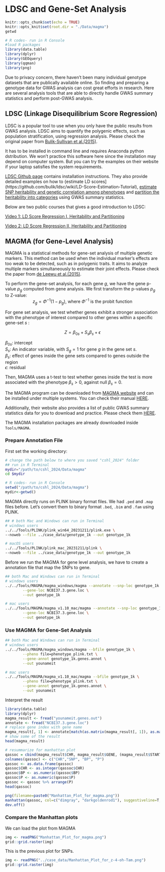 # LDSC and Gene-Set Analysis

```r
knitr::opts_chunk$set(echo = TRUE)
knitr::opts_knit$set(root.dir = "./Data/magma")
getwd
```

```r
# R codes- run in R Console
#load R packages
library(data.table)
library(dplyr)
library(GEOquery)
library(qqman)
library(png)
```

Due to privacy concern, there haven't been many individual genotype datasets that are publically available online. So finding and preparing a genotype data for GWAS analysis can cost great efforts in research. Here are several analysis tools that are able to directly handle GWAS summary statistics and perform post-GWAS analysis.

## LDSC (Linkage Disequilibrium Score Regression)

LDSC is a popular tool to use when you only have the public results from GWAS analysis. LDSC aims to quantify the polygenic effects, such as population stratification, using regression analysis. Please check the original paper from [Bulik-Sullivan et al.(2015)](https://www.ncbi.nlm.nih.gov/pmc/articles/PMC4495769/).

It has to be installed in command line and requires Anaconda python dstribution. We won't practice this software here since the installation may depend on computer system. But you can try the examples on their website if your laptop satisfies the system requirements.

[LDSC Github page](https://github.com/bulik/ldsc) contains installation instructions. They also provide detailed examples on how to {estimate LD scores](https://github.com/bulik/ldsc/wiki/LD-Score-Estimation-Tutorial), [estimate SNP heritability and genetic correlation among phenotypes](https://github.com/bulik/ldsc/wiki/Heritability-and-Genetic-Correlation) and [partition the heritability into categories](https://github.com/bulik/ldsc/wiki/Partitioned-Heritability) using GWAS summary statistics.

Below are two public courses that gives a good introduction to LDSC:

[Video 1: LD Score Regression I, Heritability and Partitioning](https://www.youtube.com/watch?v=dVrF0l9jMgE)

[Video 2: LD Score Regression II, Heritability and Partitioning](https://www.youtube.com/watch?v=QVPNouAbXsY)

## MAGMA (for Gene-Level Analysis)

MAGMA is a statistical methods for gene-set analysis of multiple genetic markers. This method can be used when the individual marker's effects are too weak to be detected, such as in polygenic traits. It aims to analyze multiple markers simultaneously to estimate their joint effects. Please check the paper from [de Leewu et al.(2015)](https://journals.plos.org/ploscompbiol/article?id=10.1371/journal.pcbi.1004219).

To perform the gene-set analysis, for each gene $g$, we have the gene p-value $p_g$ computed from gene analysis. We first transform the p-values $p_g$ to Z-value:
<center>  $z_g=\Phi^{-1}(1-p_g)$, where $\Phi^{-1}$ is the probit function </center> 

For gene set analysis, we test whether genes exhibit a stronger association with the phenotype of interest compared to other genes within a specific gene-set $s$ :

<center>  $Z = \beta_{0s} + S_s\beta_s + \epsilon$ </center> 

$\beta_{0s}$:  intercept  
$S_s:$ An indicator variable, with $S_g=1$ for gene $g$ in the gene set $s$.  
$\beta_s$: effect of genes inside the gene sets compared to genes outside the region  
$\epsilon$: residual  

Then, MAGMA uses a t-test to test whether genes inside the test is more associated with the phenotype $\beta_s>0$, against null $\beta_s=0$.

The MAGMA program can be downloaded from [MAGMA website](https://cncr.nl/research/magma/) and can be installed under multiple systems. You can check their manual [HERE](https://ctg.cncr.nl/software/MAGMA/doc/manual_v1.09.pdf).

Additionally, their website also provides a list of public GWAS summary statistics data for you to download and practice. Please check them [HERE](https://ctg.cncr.nl/software/summary_statistics).

The MAGMA installation packages are already downloaded inside `Tools/MAGMA`. 



### Prepare Annotation File
First set the working directory:
```bash
# change the path below to where you saved "cshl_2024" folder
## run in R Terminal
mydir="/path/to/cshl_2024/Data/magma"
cd $mydir
```

```r
# R codes- run in R Console
setwd("/path/to/cshl_2024/Data/magma")
mydir<-getwd()
```

MAGMA directly runs on PLINK binary format files. We had `.ped` and `.map` files before. Let's convert them to binary format `.bed`, `.bim` and `.fam` using PLINK.

```bash
## # both Mac and Windows can run in Terminal
# windows users
../../Tools/PLINK/plink_win64_20231211/plink.exe \
--noweb --file ../case_data/genotype_1k --out genotype_1k
```
```bash
# macOS users
../../Tools/PLINK/plink_mac_20231211/plink \
--noweb --file ../case_data/genotype_1k --out genotype_1k
```

Before we run the MAGMA for gene level analysis, we have to create a annotation file that map the SNPs to gene.
```bash
## both Mac and Windows can run in Terminal
# windows users
../../Tools/MAGMA/magma_windows/magma --annotate --snp-loc genotype_1k.bim \
        --gene-loc NCBI37.3.gene.loc \
        --out genotype_1k
```
```bash
# mac users
../../Tools/MAGMA/magma_v1.10_mac/magma --annotate --snp-loc genotype_1k.bim \
        --gene-loc NCBI37.3.gene.loc \
        --out genotype_1k
```

### Use MAGMA for Gene-Set Analysis


```bash
## both Mac and Windows can run in Terminal
# windows users
../../Tools/MAGMA/magma_windows/magma --bfile genotype_1k \
        --pheno file=phenotype_plink.txt \
        --gene-annot genotype_1k.genes.annot \
        --out younameit
```

```bash
# mac users
../../Tools/MAGMA/magma_v1.10_mac/magma --bfile genotype_1k \
        --pheno file=phenotype_plink.txt \
        --gene-annot genotype_1k.genes.annot \
        --out younameit
```

Interpret the result
```r
library(data.table)
library(dplyr)
magma_result <- fread("younameit.genes.out")
annotate <- fread("NCBI37.3.gene.loc")
# replace gene index with gene name 
magma_result[, 1] <- annotate[match(as.matrix(magma_result[, 1]), as.matrix(annotate[, 1])), 6]
# show some of the result
head(magma_result)

# resummarize for manhattan plot 
qassoc = cbind(magma_result$CHR, magma_result$GENE, (magma_result$START+magma_result$STOP)/2, magma_result$P)
colnames(qassoc) <- c("CHR","SNP", "BP", "P")
qassoc <- as.data.frame(qassoc)
qassoc$CHR <- as.integer(qassoc$CHR)
qassoc$BP <- as.numeric(qassoc$BP)
qassoc$P <- as.numeric(qassoc$P)
qassoc <- qassoc %>% arrange(P)
head(qassoc)

png(filename=paste0("Manhattan_Plot_for_magma.png"))
manhattan(qassoc, col=c("dimgray", "darkgoldenrod1"), suggestiveline=T, genomewideline=F, annotatePval=0.001)
dev.off()
```

### Compare the Manhattan plots
We can load the plot from MAGMA
```r
img <- readPNG("Manhattan_Plot_for_magma.png")
grid::grid.raster(img)
```

This is the previous plot for SNPs.
```r
img <- readPNG("../case_data/Manhattan_Plot_for_z-4-oh-Tam.png")
grid::grid.raster(img)
```
